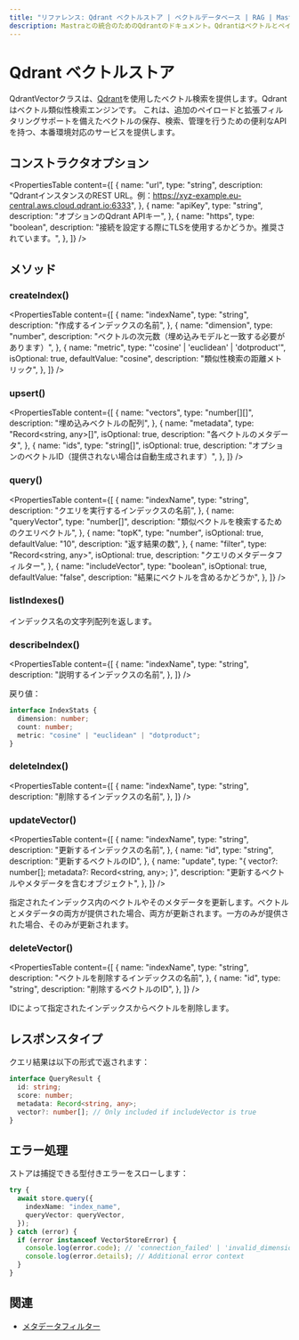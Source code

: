 ```yaml
---
title: "リファレンス: Qdrant ベクトルストア | ベクトルデータベース | RAG | Mastra ドキュメント"
description: Mastraとの統合のためのQdrantのドキュメント。Qdrantはベクトルとペイロードを管理するためのベクトル類似性検索エンジンです。
---
```


# Qdrant ベクトルストア

QdrantVectorクラスは、[Qdrant](https://qdrant.tech/)を使用したベクトル検索を提供します。Qdrantはベクトル類似性検索エンジンです。
これは、追加のペイロードと拡張フィルタリングサポートを備えたベクトルの保存、検索、管理を行うための便利なAPIを持つ、本番環境対応のサービスを提供します。

## コンストラクタオプション

<PropertiesTable
  content={[
    {
      name: "url",
      type: "string",
      description:
        "QdrantインスタンスのREST URL。例：https://xyz-example.eu-central.aws.cloud.qdrant.io:6333",
    },
    {
      name: "apiKey",
      type: "string",
      description: "オプションのQdrant APIキー",
    },
    {
      name: "https",
      type: "boolean",
      description:
        "接続を設定する際にTLSを使用するかどうか。推奨されています。",
    },
  ]}
/>

## メソッド

### createIndex()

<PropertiesTable
  content={[
    {
      name: "indexName",
      type: "string",
      description: "作成するインデックスの名前",
    },
    {
      name: "dimension",
      type: "number",
      description: "ベクトルの次元数（埋め込みモデルと一致する必要があります）",
    },
    {
      name: "metric",
      type: "'cosine' | 'euclidean' | 'dotproduct'",
      isOptional: true,
      defaultValue: "cosine",
      description: "類似性検索の距離メトリック",
    },
  ]}
/>

### upsert()

<PropertiesTable
  content={[
    {
      name: "vectors",
      type: "number[][]",
      description: "埋め込みベクトルの配列",
    },
    {
      name: "metadata",
      type: "Record<string, any>[]",
      isOptional: true,
      description: "各ベクトルのメタデータ",
    },
    {
      name: "ids",
      type: "string[]",
      isOptional: true,
      description:
        "オプションのベクトルID（提供されない場合は自動生成されます）",
    },
  ]}
/>

### query()

<PropertiesTable
  content={[
    {
      name: "indexName",
      type: "string",
      description: "クエリを実行するインデックスの名前",
    },
    {
      name: "queryVector",
      type: "number[]",
      description: "類似ベクトルを検索するためのクエリベクトル",
    },
    {
      name: "topK",
      type: "number",
      isOptional: true,
      defaultValue: "10",
      description: "返す結果の数",
    },
    {
      name: "filter",
      type: "Record<string, any>",
      isOptional: true,
      description: "クエリのメタデータフィルター",
    },
    {
      name: "includeVector",
      type: "boolean",
      isOptional: true,
      defaultValue: "false",
      description: "結果にベクトルを含めるかどうか",
    },
  ]}
/>

### listIndexes()

インデックス名の文字列配列を返します。

### describeIndex()

<PropertiesTable
  content={[
    {
      name: "indexName",
      type: "string",
      description: "説明するインデックスの名前",
    },
  ]}
/>

戻り値：

```typescript copy
interface IndexStats {
  dimension: number;
  count: number;
  metric: "cosine" | "euclidean" | "dotproduct";
}
```

### deleteIndex()

<PropertiesTable
  content={[
    {
      name: "indexName",
      type: "string",
      description: "削除するインデックスの名前",
    },
  ]}
/>

### updateVector()

<PropertiesTable
  content={[
    {
      name: "indexName",
      type: "string",
      description: "更新するインデックスの名前",
    },
    {
      name: "id",
      type: "string",
      description: "更新するベクトルのID",
    },
    {
      name: "update",
      type: "{ vector?: number[]; metadata?: Record<string, any>; }",
      description: "更新するベクトルやメタデータを含むオブジェクト",
    },
  ]}
/>

指定されたインデックス内のベクトルやそのメタデータを更新します。ベクトルとメタデータの両方が提供された場合、両方が更新されます。一方のみが提供された場合、そのみが更新されます。

### deleteVector()

<PropertiesTable
  content={[
    {
      name: "indexName",
      type: "string",
      description: "ベクトルを削除するインデックスの名前",
    },
    {
      name: "id",
      type: "string",
      description: "削除するベクトルのID",
    },
  ]}
/>

IDによって指定されたインデックスからベクトルを削除します。

## レスポンスタイプ

クエリ結果は以下の形式で返されます：

```typescript copy
interface QueryResult {
  id: string;
  score: number;
  metadata: Record<string, any>;
  vector?: number[]; // Only included if includeVector is true
}
```

## エラー処理

ストアは捕捉できる型付きエラーをスローします：

```typescript copy
try {
  await store.query({
    indexName: "index_name",
    queryVector: queryVector,
  });
} catch (error) {
  if (error instanceof VectorStoreError) {
    console.log(error.code); // 'connection_failed' | 'invalid_dimension' | etc
    console.log(error.details); // Additional error context
  }
}
```

## 関連

- [メタデータフィルター](./metadata-filters)
